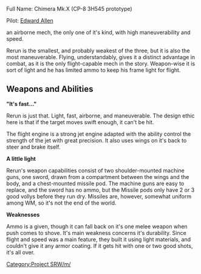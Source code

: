 Full Name: Chimera Mk.X (CP-8 3H545 prototype)

Pilot: [[Edward Allen]]

an airborne mech, the only one of it's kind, with high maneuverability and speed.

Rerun is the smallest, and probably weakest of the three, but it is also the most maneuverable. Flying, understandably, gives it a distinct advantage in combat, as it is the only flight-capable mech in the story. Weapon-wise it is sort of light and he has limited ammo to keep his frame light for flight.

==Weapons and Abilities==

'''"It's fast..."'''

Rerun is just that. Light, fast, airborne, and maneuverable. The design ethic here is that if the target moves swift enough, it can't be hit. 

The flight engine is a strong jet engine adapted with the ability control the strength of the jet with great precision. It also uses wings on it's back to steer and brake itself. 

'''A little light'''

Rerun's weapon capabilities consist of two shoulder-mounted machine guns, one sword, drawn from a compartment between the wings and the body, and a chest-mounted missile pod. The machine guns are easy to replace, and the sword has no ammo, but the Missile pods only have 2 or 3 good vollys before they run dry. Missiles are, however, somewhat uniform among WM, so it's not the end of the world.

'''Weaknesses'''

Ammo is a given, though it can fall back on it's one melee weapon when push comes to shove. It's main weakness concerns it's durability. Since flight and speed was a main feature, they built it using light materials, and couldn't give it any armor coating. If it gets hit with one or two good shots, it's all over.

[[Category:Project SRW/m/]]